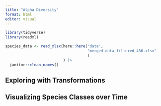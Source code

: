 ```yaml
---
title: "Alpha Diversity"
format: html
editor: visual
---
```


```r
library(tidyverse)
library(readxl)

species_data <- read_xlsx(here::here("data", 
                                     "merged_data_filtered_436.xlsx"
                                     )
                          ) |> 
  janitor::clean_names()

```

## Exploring with Transformations
<!-- And then we can calculate alpha diversity as a function of Season. Species richness would be a simple metric, but we could play with other alpha diversity metrics that take int account abundance. This is where trying different transformations could be interesting. -->

## Visualizing Species Classes over Time

<!-- Finally, we talked about creating bar plots of the different classes within samples and facet gridding by month or year. This would enable the students to visually think about similar communities. -->

